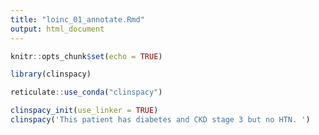 ```yaml
---
title: "loinc_01_annotate.Rmd"
output: html_document
---
```


```r
knitr::opts_chunk$set(echo = TRUE)
```

```r
library(clinspacy)
```

```r
reticulate::use_conda("clinspacy")
```

```r
clinspacy_init(use_linker = TRUE)
clinspacy('This patient has diabetes and CKD stage 3 but no HTN. ')
```

